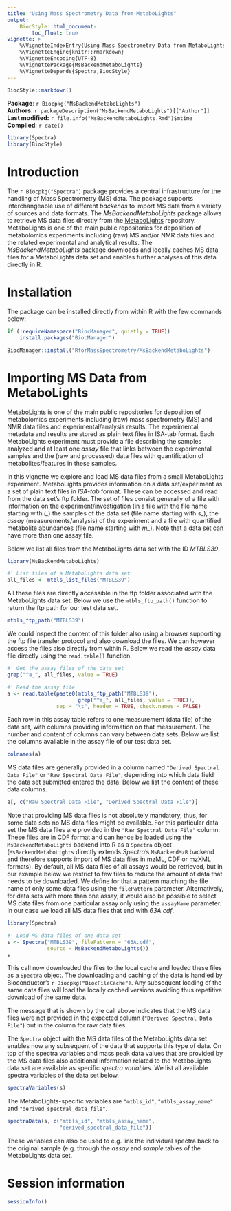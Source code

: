 ```yaml
---
title: "Using Mass Spectrometry Data from MetaboLights"
output:
    BiocStyle::html_document:
        toc_float: true
vignette: >
    %\VignetteIndexEntry{Using Mass Spectrometry Data from MetaboLights}
    %\VignetteEngine{knitr::rmarkdown}
    %\VignetteEncoding{UTF-8}
    %\VignettePackage{MsBackendMetaboLights}
    %\VignetteDepends{Spectra,BiocStyle}
---
```


```r
BiocStyle::markdown()
```

**Package**: `r Biocpkg("MsBackendMetaboLights")`<br />
**Authors**: `r packageDescription("MsBackendMetaboLights")[["Author"]] `<br />
**Last modified:** `r file.info("MsBackendMetaboLights.Rmd")$mtime`<br />
**Compiled**: `r date()`

```r
library(Spectra)
library(BiocStyle)
```

# Introduction

The `r Biocpkg("Spectra")` package provides a central infrastructure for the
handling of Mass Spectrometry (MS) data. The package supports interchangeable
use of different *backends* to import MS data from a variety of sources and data
formats. The *MsBackendMetaboLights* package allows to retrieve MS data files
directly from the [MetaboLights](https://www.ebi.ac.uk/metabolights/)
repository. MetaboLights is one of the main public repositories for deposition
of metabolomics experiments including (raw) MS and/or NMR data files and the
related experimental and analytical results. The *MsBackendMetaboLights* package
downloads and locally caches MS data files for a MetaboLights data set and
enables further analyses of this data directly in R.


# Installation

The package can be installed directly from within R with the few commands below:

```r
if (!requireNamespace("BiocManager", quietly = TRUE))
    install.packages("BiocManager")

BiocManager::install("RforMassSpectrometry/MsBackendMetaboLights")
```


# Importing MS Data from MetaboLights

[MetaboLights](https://www.ebi.ac.uk/metabolights/) is one of the main public
repositories for deposition of metabolomics experiments including (raw) mass
spectrometry (MS) and NMR data files and experimental/analysis results. The
experimental metadata and results are stored as plain text files in ISA-tab
format. Each MetaboLights experiment must provide a file describing the samples
analyzed and at least one *assay* file that links between the experimental
samples and the (raw and processed) data files with quantification of
metabolites/features in these samples.

In this vignette we explore and load MS data files from a small MetaboLights
experiment. MetaboLights provides information on a data set/experiment as a set
of plain text files in *ISA-tab* format. These can be accessed and read from the
data set's ftp folder. The set of files consist generally of a file with
information on the experiment/investigation (in a file with the file name
starting with *i_*) the samples of the data set (file name starting with *s_*),
the *assay* (measurements/analysis) of the experiment and a file with quantified
metabolite abundances (file name starting with *m_*). Note that a data set can
have more than one assay file.

Below we list all files from the MetaboLights data set with the ID *MTBLS39*.

```r
library(MsBackendMetaboLights)

#' List files of a MetaboLights data set
all_files <- mtbls_list_files("MTBLS39")
```

All these files are directly accessible in the ftp folder associated with the
MetaboLights data set. Below we use the `mtbls_ftp_path()` function to return
the ftp path for our test data set.

```r
mtbls_ftp_path("MTBLS39")
```

We could inspect the content of this folder also using a browser supporting the
ftp file transfer protocol and also download the files. We can however access
the files also directly from within R. Below we read the *assay* data file
directly using the `read.table()` function.

```r
#' Get the assay files of the data set
grep("^a_", all_files, value = TRUE)

#' Read the assay file
a <- read.table(paste0(mtbls_ftp_path("MTBLS39"),
                       grep("^a_", all_files, value = TRUE)),
                sep = "\t", header = TRUE, check.names = FALSE)
```

Each row in this assay table refers to one measurement (data file) of the data
set, with columns providing information on that measurement. The number and
content of columns can vary between data sets. Below we list the columns
available in the assay file of our test data set.

```r
colnames(a)
```

MS data files are generally provided in a column named `"Derived Spectral Data
File"` or `"Raw Spectral Data File"`, depending into which data field the data
set submitted entered the data. Below we list the content of these data columns.

```r
a[, c("Raw Spectral Data File", "Derived Spectral Data File")]
```

Note that providing MS data files is not absolutely mandatory, thus, for some
data sets no MS data files might be available. For this particular data set the
MS data files are provided in the `"Raw Spectral Data File"` column. These files
are in CDF format and can hence be loaded using the `MsBackendMetaboLights`
backend into R as a `Spectra` object (`MsBackendMetaboLights` directly extends
*Spectra*'s `MsBackendMzR` backend and therefore supports import of MS data
files in mzML, CDF or mzXML formats). By default, all MS data files of all
assays would be retrieved, but in our example below we restrict to few files to
reduce the amount of data that needs to be downloaded. We define for that a
pattern matching the file name of only some data files using the `filePattern`
parameter. Alternatively, for data sets with more than one assay, it would also
be possible to select MS data files from one particular assay only using the
`assayName` parameter. In our case we load all MS data files that end with
*63A.cdf*.

```r
library(Spectra)

#' Load MS data files of one data set
s <- Spectra("MTBLS39", filePattern = "63A.cdf",
             source = MsBackendMetaboLights())
s
```

This call now downloaded the files to the local cache and loaded these files as
a `Spectra` object. The downloading and caching of the data is handled by
Bioconductor's `r Biocpkg("BiocFileCache")`. Any subsequent loading of the same
data files will load the locally cached versions avoiding thus repetitive
download of the same data.

The message that is shown by the call above indicates that the MS data files
were not provided in the expected column (`"Derived Spectral Data File"`) but in
the column for raw data files.

The `Spectra` object with the MS data files of the MetaboLights data set enables
now any subsequent of the data that supports this type of data. On top of the
spectra variables and mass peak data values that are provided by the MS data
files also additional information related to the MetaboLights data set are
available as specific *spectra variables*. We list all available spectra
variables of the data set below.

```r
spectraVariables(s)
```

The MetaboLights-specific variables are `"mtbls_id"`, `"mtbls_assay_name"` and
`"derived_spectral_data_file"`.

```r
spectraData(s, c("mtbls_id", "mtbls_assay_name",
                 "derived_spectral_data_file"))
```

These variables can also be used to e.g. link the individual spectra back to the
original sample (e.g. through the *assay* and *sample* tables of the
MetaboLights data set.


# Session information

```r
sessionInfo()
```
